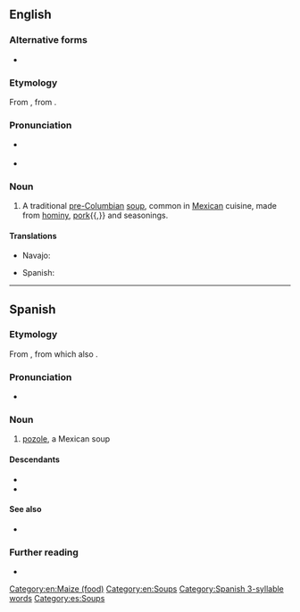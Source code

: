 ==English==

===Alternative forms===
* {{l|en|posole}}
{{wikipedia}}

===Etymology===
From {{bor|en|es|pozole}}, from {{der|en|nci|pozolli||stew of maize kernels}}.

===Pronunciation===
* {{a|UK}} {{IPA|en|/pəˈsəʊleɪ/|/pəˈzəʊleɪ/}}
* {{a|US}} {{IPA|en|/pəˈsoʊˌleɪ/|/pəˈzoʊˌleɪ/}}
{{rfap|en}}

===Noun===
{{en-noun|~}}

# A traditional [[pre-Columbian]] [[soup]], common in [[Mexican]] cuisine, made from [[hominy]], [[pork]]{{,}} and seasonings.

====Translations====
{{trans-top|a hominy soup}}
* Navajo: {{t|nv|haníígaii}}
{{trans-mid}}
* Spanish: {{t+|es|pozole|m}}
{{trans-bottom}}

[[Category:en:Maize (food)]]
[[Category:en:Soups]]

----

==Spanish==
{{wikipedia|lang=es}}

===Etymology===
From {{bor|es|nci|pozolli||stew of maize kernels}}, from which also {{cog|es|es|pozol}}.

===Pronunciation===
* {{es-IPA}}

===Noun===
{{es-noun|m}}

# [[#English|pozole]], a Mexican soup

====Descendants====
* {{desc|bor=1|en|pozole}}
* {{desc|bor=1|tar|basoli}}

====See also====
* {{l|es|pozole}}

===Further reading===
* {{R:DRAE}}

[[Category:Spanish 3-syllable words]]
[[Category:es:Soups]]